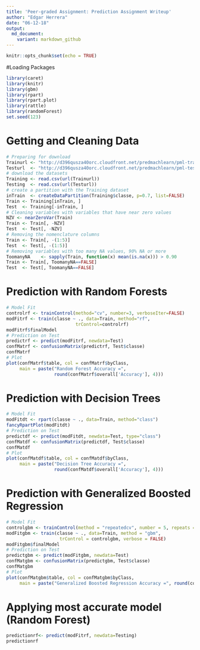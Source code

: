 ---
title: 'Peer-graded Assignment: Prediction Assignment Writeup'
author: "Edgar Herrera"
date: "06-12-18"
output:
  md_document:
    variant: markdown_github
---

```{r setup, include=FALSE}
knitr::opts_chunk$set(echo = TRUE)
```


#Loading Packages
```{r warning=FALSE,cache=TRUE}
library(caret)
library(knitr)
library(gbm)
library(rpart)
library(rpart.plot)
library(rattle)
library(randomForest)
set.seed(123)
```


# Getting and Cleaning Data
```{r warning=FALSE,cache=TRUE}

# Preparing for download
Trainurl <- "http://d396qusza40orc.cloudfront.net/predmachlearn/pml-training.csv"
Testurl  <- "http://d396qusza40orc.cloudfront.net/predmachlearn/pml-testing.csv"
# download the datasets
Training <- read.csv(url(Trainurl))
Testing  <- read.csv(url(Testurl))
# create a partition with the Training dataset 
inTrain  <- createDataPartition(Training$classe, p=0.7, list=FALSE)
Train <- Training[inTrain, ]
Test  <- Training[-inTrain, ]
# Cleaning variables with variables that have near zero values
NZV <- nearZeroVar(Train)
Train <- Train[, -NZV]
Test  <- Test[, -NZV]
# Removing the nomenclature columns
Train <- Train[, -(1:5)]
Test  <- Test[, -(1:5)]
# Removing variables with too many NA values, 90% NA or more
ToomanyNA    <- sapply(Train, function(x) mean(is.na(x))) > 0.90
Train <- Train[, ToomanyNA==FALSE]
Test  <- Test[, ToomanyNA==FALSE]
```


# Prediction with Random Forests
```{r warning=FALSE,cache=TRUE}
# Model Fit
controlrf <- trainControl(method="cv", number=3, verboseIter=FALSE)
modFitrf <- train(classe ~ ., data=Train, method="rf",
                          trControl=controlrf)
modFitrf$finalModel
# Prediction on Test
predictrf <- predict(modFitrf, newdata=Test)
confMatrf <- confusionMatrix(predictrf, Test$classe)
confMatrf
# Plot
plot(confMatrf$table, col = confMatrf$byClass, 
     main = paste("Random Forest Accuracy =",
                  round(confMatrf$overall['Accuracy'], 4)))
```


# Prediction with Decision Trees
```{r warning=FALSE,cache=TRUE}
# Model Fit
modFitdt <- rpart(classe ~ ., data=Train, method="class")
fancyRpartPlot(modFitdt)
# Prediction on Test
predictdf <- predict(modFitdt, newdata=Test, type="class")
confMatdf <- confusionMatrix(predictdf, Test$classe)
confMatdf
# Plot
plot(confMatdf$table, col = confMatdf$byClass, 
     main = paste("Decision Tree Accuracy =",
                  round(confMatdf$overall['Accuracy'], 4)))
```


# Prediction with Generalized Boosted Regression
```{r warning=FALSE,cache=TRUE}
# Model Fit
controlgbm <- trainControl(method = "repeatedcv", number = 5, repeats = 1)
modFitgbm <- train(classe ~ ., data=Train, method = "gbm",
                    trControl = controlgbm, verbose = FALSE)
modFitgbm$finalModel
# Prediction on Test
predictgbm <- predict(modFitgbm, newdata=Test)
confMatgbm <- confusionMatrix(predictgbm, Test$classe)
confMatgbm
# Plot
plot(confMatgbm$table, col = confMatgbm$byClass, 
     main = paste("Generalized Boosted Regression Accuracy =", round(confMatgbm$overall['Accuracy'], 4)))
```

# Applying most accurate model (Random Forest)
```{r warning=FALSE,cache=TRUE}
predictionrf<- predict(modFitrf, newdata=Testing)
predictionrf
```

